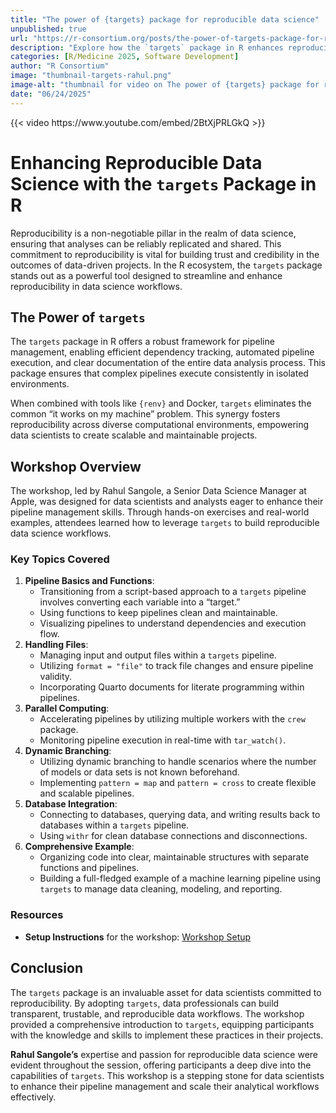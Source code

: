 ```yaml
--- 
title: "The power of {targets} package for reproducible data science" 
unpublished: true 
url: "https://r-consortium.org/posts/the-power-of-targets-package-for-reproducible-data-science/"
description: "Explore how the `targets` package in R enhances reproducibility in data science workflows." 
categories: [R/Medicine 2025, Software Development]
author: "R Consortium" 
image: "thumbnail-targets-rahul.png" 
image-alt: "thumbnail for video on The power of {targets} package for reproducible data science" 
date: "06/24/2025" 
---
```


{{< video https://www.youtube.com/embed/2BtXjPRLGkQ >}}

# Enhancing Reproducible Data Science with the `targets` Package in R

Reproducibility is a non-negotiable pillar in the realm of data science, ensuring that analyses can be reliably replicated and shared. This commitment to reproducibility is vital for building trust and credibility in the outcomes of data-driven projects. In the R ecosystem, the `targets` package stands out as a powerful tool designed to streamline and enhance reproducibility in data science workflows.

## The Power of `targets`

The `targets` package in R offers a robust framework for pipeline management, enabling efficient dependency tracking, automated pipeline execution, and clear documentation of the entire data analysis process. This package ensures that complex pipelines execute consistently in isolated environments.

When combined with tools like `{renv}` and Docker, `targets` eliminates the common "it works on my machine" problem. This synergy fosters reproducibility across diverse computational environments, empowering data scientists to create scalable and maintainable projects.

## Workshop Overview

The workshop, led by Rahul Sangole, a Senior Data Science Manager at Apple, was designed for data scientists and analysts eager to enhance their pipeline management skills. Through hands-on exercises and real-world examples, attendees learned how to leverage `targets` to build reproducible data science workflows.

### Key Topics Covered

1. **Pipeline Basics and Functions**:
   - Transitioning from a script-based approach to a `targets` pipeline involves converting each variable into a "target."
   - Using functions to keep pipelines clean and maintainable.
   - Visualizing pipelines to understand dependencies and execution flow.

2. **Handling Files**:
   - Managing input and output files within a `targets` pipeline.
   - Utilizing `format = "file"` to track file changes and ensure pipeline validity.
   - Incorporating Quarto documents for literate programming within pipelines.

3. **Parallel Computing**:
   - Accelerating pipelines by utilizing multiple workers with the `crew` package.
   - Monitoring pipeline execution in real-time with `tar_watch()`.

4. **Dynamic Branching**:
   - Utilizing dynamic branching to handle scenarios where the number of models or data sets is not known beforehand.
   - Implementing `pattern = map` and `pattern = cross` to create flexible and scalable pipelines.

5. **Database Integration**:
   - Connecting to databases, querying data, and writing results back to databases within a `targets` pipeline.
   - Using `withr` for clean database connections and disconnections.

6. **Comprehensive Example**:
   - Organizing code into clear, maintainable structures with separate functions and pipelines.
   - Building a full-fledged example of a machine learning pipeline using `targets` to manage data cleaning, modeling, and reporting.

### Resources

- **Setup Instructions** for the workshop: [Workshop Setup](https://rsangole.netlify.app/talks/2025-06-09_rmedicine-targets/doc.html#setup-instructions)

## Conclusion

The `targets` package is an invaluable asset for data scientists committed to reproducibility. By adopting `targets`, data professionals can build transparent, trustable, and reproducible data workflows. The workshop provided a comprehensive introduction to `targets`, equipping participants with the knowledge and skills to implement these practices in their projects.

**Rahul Sangole's** expertise and passion for reproducible data science were evident throughout the session, offering participants a deep dive into the capabilities of `targets`. This workshop is a stepping stone for data scientists to enhance their pipeline management and scale their analytical workflows effectively.